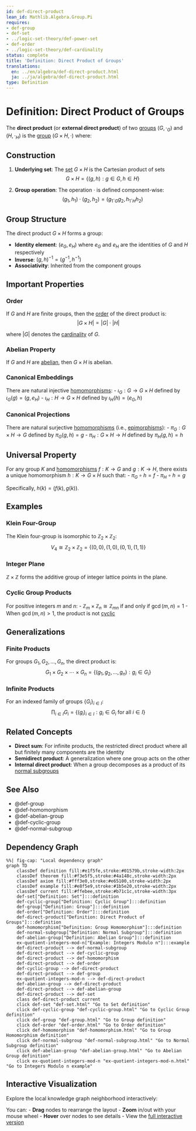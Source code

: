 ```yaml
---
id: def-direct-product
lean_id: Mathlib.Algebra.Group.Pi
requires:
- def-group
- def-set
- ../logic-set-theory/def-power-set
- def-order
- ../logic-set-theory/def-cardinality
status: complete
title: 'Definition: Direct Product of Groups'
translations:
  en: ../en/algebra/def-direct-product.html
  ja: ../ja/algebra/def-direct-product.html
type: Definition
---
```


# Definition: Direct Product of Groups {#def-direct-product}

The **direct product** (or **external direct product**) of two [groups](def-group.qmd) $(G, \cdot_G)$ and $(H, \cdot_H)$ is the [group](def-group.qmd) $(G \times H, \cdot)$ where:

## Construction

1. **Underlying set**: The [set](../logic-set-theory/def-set.qmd) $G \times H$ is the Cartesian product of sets
   $$G \times H = \{(g, h) : g \in G, h \in H\}$$

2. **Group operation**: The operation $\cdot$ is defined component-wise:
   $$(g_1, h_1) \cdot (g_2, h_2) = (g_1 \cdot_G g_2, h_1 \cdot_H h_2)$$

## Group Structure

The direct product $G \times H$ forms a group:

- **Identity element**: $(e_G, e_H)$ where $e_G$ and $e_H$ are the identities of $G$ and $H$ respectively
- **Inverse**: $(g, h)^{-1} = (g^{-1}, h^{-1})$
- **Associativity**: Inherited from the component groups

## Important Properties

### Order
If $G$ and $H$ are finite groups, then the [order](def-order.qmd) of the direct product is:
$$|G \times H| = |G| \cdot |H|$$

where $|G|$ denotes the [cardinality](../logic-set-theory/def-cardinality.qmd) of $G$.

### Abelian Property
If $G$ and $H$ are [abelian](def-abelian-group.qmd), then $G \times H$ is abelian.

### Canonical Embeddings
There are natural injective [homomorphisms](def-homomorphism.qmd):
- $\iota_G: G \to G \times H$ defined by $\iota_G(g) = (g, e_H)$
- $\iota_H: H \to G \times H$ defined by $\iota_H(h) = (e_G, h)$

### Canonical Projections
There are natural surjective [homomorphisms](def-homomorphism.qmd) (i.e., [epimorphisms](../category-theory/def-epimorphism.qmd)):
- $\pi_G: G \times H \to G$ defined by $\pi_G(g, h) = g$
- $\pi_H: G \times H \to H$ defined by $\pi_H(g, h) = h$

## Universal Property

For any group $K$ and [homomorphisms](def-homomorphism.qmd) $f: K \to G$ and $g: K \to H$, there exists a unique homomorphism $h: K \to G \times H$ such that:
- $\pi_G \circ h = f$
- $\pi_H \circ h = g$

Specifically, $h(k) = (f(k), g(k))$.

## Examples

### Klein Four-Group
The Klein four-group is isomorphic to $\mathbb{Z}_2 \times \mathbb{Z}_2$:
$$V_4 \cong \mathbb{Z}_2 \times \mathbb{Z}_2 = \{(0,0), (1,0), (0,1), (1,1)\}$$

### Integer Plane
$\mathbb{Z} \times \mathbb{Z}$ forms the additive group of integer lattice points in the plane.

### Cyclic Group Products
For positive integers $m$ and $n$:
- $\mathbb{Z}_m \times \mathbb{Z}_n \cong \mathbb{Z}_{mn}$ if and only if $\gcd(m,n) = 1$
- When $\gcd(m,n) > 1$, the product is not [cyclic](def-cyclic-group.qmd)

## Generalizations

### Finite Products
For groups $G_1, G_2, \ldots, G_n$, the direct product is:
$$G_1 \times G_2 \times \cdots \times G_n = \{(g_1, g_2, \ldots, g_n) : g_i \in G_i\}$$

### Infinite Products
For an indexed family of groups $\{G_i\}_{i \in I}$:
$$\prod_{i \in I} G_i = \{(g_i)_{i \in I} : g_i \in G_i \text{ for all } i \in I\}$$

## Related Concepts

- **Direct sum**: For infinite products, the restricted direct product where all but finitely many components are the identity
- **Semidirect product**: A generalization where one group acts on the other
- **Internal direct product**: When a group decomposes as a product of its [normal subgroups](def-normal-subgroup.qmd)

## See Also

- @def-group
- @def-homomorphism
- @def-abelian-group
- @def-cyclic-group
- @def-normal-subgroup

## Dependency Graph

```mermaid
%%| fig-cap: "Local dependency graph"
graph TD
    classDef definition fill:#e1f5fe,stroke:#01579b,stroke-width:2px
    classDef theorem fill:#f3e5f5,stroke:#4a148c,stroke-width:2px
    classDef axiom fill:#fff3e0,stroke:#e65100,stroke-width:2px
    classDef example fill:#e8f5e9,stroke:#1b5e20,stroke-width:2px
    classDef current fill:#ffebee,stroke:#b71c1c,stroke-width:3px
    def-set["Definition: Set"]:::definition
    def-cyclic-group["Definition: Cyclic Group"]:::definition
    def-group["Definition: Group"]:::definition
    def-order["Definition: Order"]:::definition
    def-direct-product["Definition: Direct Product of Groups"]:::definition
    def-homomorphism["Definition: Group Homomorphism"]:::definition
    def-normal-subgroup["Definition: Normal Subgroup"]:::definition
    def-abelian-group["Definition: Abelian Group"]:::definition
    ex-quotient-integers-mod-n["Example: Integers Modulo n"]:::example
    def-direct-product --> def-normal-subgroup
    def-direct-product --> def-cyclic-group
    def-direct-product --> def-homomorphism
    def-direct-product --> def-order
    def-cyclic-group --> def-direct-product
    def-direct-product --> def-group
    ex-quotient-integers-mod-n --> def-direct-product
    def-abelian-group --> def-direct-product
    def-direct-product --> def-abelian-group
    def-direct-product --> def-set
    class def-direct-product current
    click def-set "def-set.html" "Go to Set definition"
    click def-cyclic-group "def-cyclic-group.html" "Go to Cyclic Group definition"
    click def-group "def-group.html" "Go to Group definition"
    click def-order "def-order.html" "Go to Order definition"
    click def-homomorphism "def-homomorphism.html" "Go to Group Homomorphism definition"
    click def-normal-subgroup "def-normal-subgroup.html" "Go to Normal Subgroup definition"
    click def-abelian-group "def-abelian-group.html" "Go to Abelian Group definition"
    click ex-quotient-integers-mod-n "ex-quotient-integers-mod-n.html" "Go to Integers Modulo n example"
```

## Interactive Visualization

Explore the local knowledge graph neighborhood interactively:

::: {.graph-viz data-id="def-direct-product" data-width="700" data-height="500"}
:::

You can:
- **Drag** nodes to rearrange the layout
- **Zoom** in/out with your mouse wheel
- **Hover** over nodes to see details
- View the [full interactive version](../../output/interactive/def-direct-product.html){target="_blank"}
